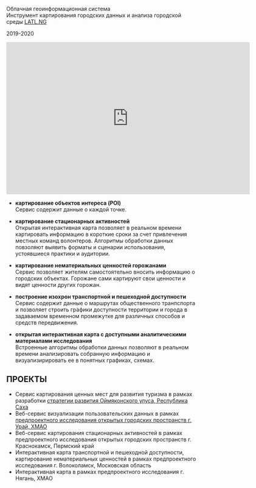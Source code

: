 
<Title>LATL.NG</Title>

Облачная геоинформационная система<br/>
Инструмент картирования городских данных и анализа городской среды
[LATL.NG](https://latl.ng/)

2019-2020


<iframe src="https://player.vimeo.com/video/390058187" width="640" height="400" frameborder="0" allow="autoplay; fullscreen" allowfullscreen></iframe>

- **картирование объектов интереса (POI)**<br/>
Сервис содержит данные о каждой точке.

- **картирование стационарных активностей**<br/> 
Открытая интерактивная карта позволяет в реальном времени картировать информацию в короткие сроки за счет привлечения местных команд волонтеров. Алгоритмы обработки данных повзоляют выявить форматы и сценарии использования, устоявшиеся практики и аудитории.

- **картирование нематериальных ценностей горожанами**<br/>
Сервис позволяет жителям самостоятельно вносить информацию о городских объектах. Горожане сами картируют свои ценности и видят ценности других горожан.

- **построение изохрон транспортной и пешеходной доступности**<br/>
Сервис содержит данные о маршрутах общественного транпспорта и позволяет строить графики доступности территории и города в задаваемом временном промежутке для различных способов и средств передвижения.

- **открытая интерактивная карта с доступными аналитическими материалами исследования** <br/> 
Встроенные алгоритмы обработки данных позволяют в реальном времени анализировать собранную информацию и визуализирировать ее в понятных графиках, схемах.


## ПРОЕКТЫ
- Сервис картирования ценных мест для развития туризма в рамках разработки [стратегии развития Оймяконского улуса, Республика Саха](https://oymyakon.unit4.io)
- Веб-сервис визуализации пользовательских данных в рамках [предпроектного исследования открытых городских пространств г. Урай, ХМАО](https://uray.unit4.io/map)
- Веб-сервис картирования стационарных активностей в рамках предпроектного исследования открытых городских пространств г. Краснокамск, Пермский край 
- Интерактивная карта транспортной и пешеходной доступности, картирование нематериальных ценностей в рамках предпроектного исследования г. Волоколамск, Московская область
- Интерактивная карта в рамках предпроектного исследования г. Нягань, ХМАО